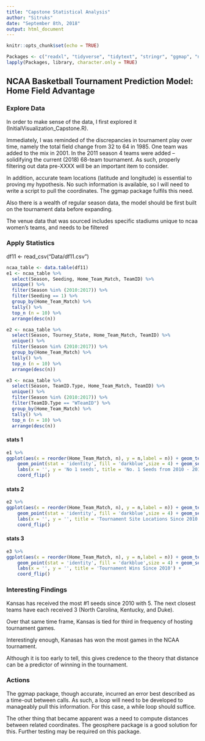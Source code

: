```yaml
---
title: "Capstone Statistical Analysis"
author: "Sitruks"
date: "September 8th, 2018"
output: html_document
---
```


```r
knitr::opts_chunk$set(echo = TRUE)

Packages <- c("readxl", "tidyverse", "tidytext", "stringr", "ggmap", "naniar", "data.table")
lapply(Packages, library, character.only = TRUE)

```

## NCAA Basketball Tournament Prediction Model: Home Field Advantage

### **Explore Data**

In order to make sense of the data, I first explored it (InitialVisualization_Capstone.R).

Immediately, I was reminded of the discrepancies in tournament play over time, namely the total field change from 32 to 64 in 1985. One team was added to the mix in 2001. In the 2011 season 4 teams were added -- solidifying the current (2018) 68-team tournament. As such, properly filtering out data pre-XXXX will be an important item to consider. 

In addition, accurate team locations (latitude and longitude) is essential to proving my hypothesis. No such information is available, so I will need to write a script to pull the coordinates. The ggmap package fulfils this need. 

Also there is a wealth of regular season data, the model should be first built on the tournament data before expanding.

The venue data that was sourced includes specific stadiums unique to ncaa women's teams, and needs to be filtered 

### **Apply Statistics**
df11 <- read_csv("Data/df11.csv")

```r
ncaa_table <- data.table(df11)
e1 <- ncaa_table %>%
  select(Season, Seeding, Home_Team_Match, TeamID) %>% 
  unique() %>%
  filter(Season %in% (2010:2017)) %>%
  filter(Seeding == 1) %>% 
  group_by(Home_Team_Match) %>% 
  tally() %>% 
  top_n (n = 10) %>% 
  arrange(desc(n)) 

e2 <- ncaa_table %>%
  select(Season, Tourney_State, Home_Team_Match, TeamID) %>% 
  unique() %>%
  filter(Season %in% (2010:2017)) %>%
  group_by(Home_Team_Match) %>% 
  tally() %>% 
  top_n (n = 10) %>% 
  arrange(desc(n)) 

e3 <- ncaa_table %>%
  select(Season, TeamID.Type, Home_Team_Match, TeamID) %>% 
  unique() %>%
  filter(Season %in% (2010:2017)) %>%
  filter(TeamID.Type == "WTeamID") %>%
  group_by(Home_Team_Match) %>% 
  tally() %>% 
  top_n (n = 10) %>% 
  arrange(desc(n)) 

```

#### **stats 1**
```r

e1 %>% 
ggplot(aes(x = reorder(Home_Team_Match, n), y = n,label = n)) + geom_text(color="white", size=2) +
    geom_point(stat = 'identity', fill = 'darkblue',size = 4) + geom_segment(aes(y=0,x = reorder(Home_Team_Match, n), yend = n,xend =reorder(Home_Team_Match, n) ),color = 'black') +
    labs(x = '', y = 'No 1 seeds', title = 'No. 1 Seeds from 2010 - 2017') +
    coord_flip()
```

#### **stats 2**
```r

e2 %>% 
ggplot(aes(x = reorder(Home_Team_Match, n), y = n,label = n)) + geom_text(color="white", size=2) +
    geom_point(stat = 'identity', fill = 'darkblue',size = 4) + geom_segment(aes(y=0,x = reorder(Home_Team_Match, n), yend = n,xend =reorder(Home_Team_Match, n) ),color = 'black') +
    labs(x = '', y = '', title = 'Tournament Site Locations Since 2010') +
    coord_flip()
```

#### **stats 3**
```r

e3 %>% 
ggplot(aes(x = reorder(Home_Team_Match, n), y = n,label = n)) + geom_text(color="white", size=2) +
    geom_point(stat = 'identity', fill = 'darkblue',size = 4) + geom_segment(aes(y=0,x = reorder(Home_Team_Match, n), yend = n,xend =reorder(Home_Team_Match, n) ),color = 'black') +
    labs(x = '', y = '', title = 'Tournament Wins Since 2010') +
    coord_flip()
```



### **Interesting Findings**

Kansas has received the most #1 seeds since 2010 with 5. The next closest teams have each received 3 (North Carolina, Kentucky, and Duke).

Over that same time frame, Kansas is tied for third in frequency of hosting tournament games.

Interestingly enough, Kanasas has won the most games in the NCAA tournament.

Although it is too early to tell, this gives credence to the theory that distance can be a predictor of winning in the tournament.


### **Actions**
The ggmap package, though accurate, incurred an error best described as a time-out between calls. As such, a loop will need to be developed to manageably pull this information. For this case, a while loop should suffice.

The other thing that became apparent was a need to compute distances between related coordinates. The geosphere package is a good solution for this. Further testing may be required on this package.
